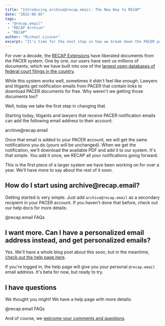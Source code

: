 ```yaml
---
title: "Introducing archive@recap.email: The New Way to RECAP"
date: "2022-08-05"
tags:
 - "@recap.email"
 - "RECAP Archive"
 - "RECAP"
author: "Michael Lissner"
excerpt: "It's time for the next step in how we break down the PACER paywall."
---
```


<p class="lead">For over a decade, the <a href="/recap/">RECAP Extensions</a> have liberated documents from the PACER system. One by one, our users have sent us millions of documents, which we have built into one of the <a href="https://www.courtlistener.com/recap/">largest open databases of federal court filings in the country</a>.</p>

While this system works well, sometimes it didn't feel like *enough*. Lawyers and litigants get notification emails from PACER that contain links to download PACER documents for free. Why weren't we getting those documents too?

Well, today we take the first step in changing that.

Starting today, litigants and lawyers that receive PACER notification emails can add the following email address to their account:

<AlertBox><p class="text-center text-lg font-bold">&#097;&#114;&#099;&#104;&#105;&#118;&#101;&#064;&#114;&#101;&#099;&#097;&#112;&#046;&#101;&#109;&#097;&#105;&#108;</p></AlertBox>

Once that email is added to your PACER account, we will get the same notifications you do (yours will be unchanged). When we get the notification, we'll download the available PDF and add it to our system. It's that simple. You add it once, we RECAP all your notifications going forward.

This is the first piece of a larger system we have been working on for over a year. We'll have more to say about the rest of it soon.


## How do I start using &#097;&#114;&#099;&#104;&#105;&#118;&#101;&#064;&#114;&#101;&#099;&#097;&#112;&#046;&#101;&#109;&#097;&#105;&#108;?

Getting started is very simple. Just add <code>&#097;&#114;&#099;&#104;&#105;&#118;&#101;&#064;&#114;&#101;&#099;&#097;&#112;&#046;&#101;&#109;&#097;&#105;&#108;</code> as a secondary recipient in your PACER account. If you haven't done that before, check out our help docs for more details:

<PurpleButton href="https://www.courtlistener.com/help/recap/email/" size="lg">@recap.email FAQs</PurpleButton>


## I want more. Can I have a personalized email address instead, and get personalized emails?

Yes. We'll have a whole blog post about this soon, but in the meantime, [check out the help page here][details].

If you're logged in, the help page will give you your personal `@recap.email` email address. It's beta for now, but ready to try.


## I have questions

We thought you might! We have a help page with more details:

<PurpleButton href="https://www.courtlistener.com/help/recap/email/" size="lg">@recap.email FAQs</PurpleButton>

And of course, we [welcome your comments and questions][c].


[r]: /recap/
[recap]: https://www.courtlistener.com/recap/
[details]: https://www.courtlistener.com/help/recap/email/
[um]: https://www.dcd.uscourts.gov/sites/dcd/files/2016_Utilities_Menu.pdf#page=4
[c]: /contact/
